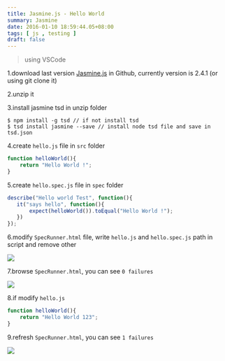 ```yaml
---
title: Jasmine.js - Hello World
summary: Jasmine
date: 2016-01-10 18:59:44.05+08:00
tags: [ js , testing ]
draft: false
---
```


> using VSCode

1.download last version [Jasmine.js](https://github.com/jasmine/jasmine/releases) in Github, currently version is 2.4.1 (or using git clone it)

2.unzip it

3.install jasmine tsd in unzip folder

```shell
$ npm install -g tsd // if not install tsd  
$ tsd install jasmine --save // install node tsd file and save in tsd.json  
```

4.create `hello.js` file in `src` folder

```js
function helloWorld(){  
    return "Hello World !";
}    
```

5.create `hello.spec.js` file in `spec` folder

```js
describe("Hello world Test", function(){
   it("says hello", function(){
       expect(helloWorld()).toEqual("Hello World !");
   })
});
```

6.modify `SpecRunner.html` file, write `hello.js` and `hello.spec.js` path in script and remove other

![](/static/images/404.webp)

7.browse `SpecRunner.html`, you can see `0 failures`

![](/static/images/404.webp)

8.if modify `hello.js`

```js
function helloWorld(){  
    return "Hello World 123";
}  
```

9.refresh `SpecRunner.html`, you can see `1 failures`

![](/static/images/404.webp)